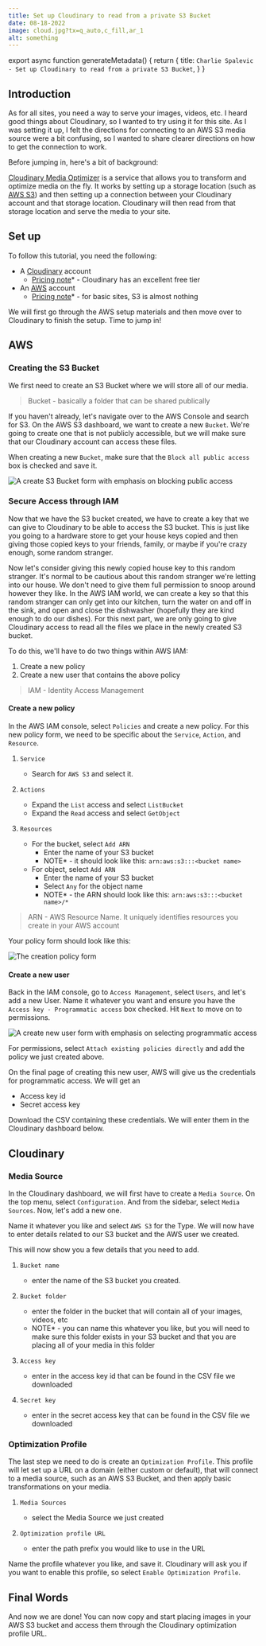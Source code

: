 ```yaml
---
title: Set up Cloudinary to read from a private S3 Bucket
date: 08-18-2022
image: cloud.jpg?tx=q_auto,c_fill,ar_1
alt: something
---
```



export async function generateMetadata() {
  return {
    title: `Charlie Spalevic - Set up Cloudinary to read from a private S3 Bucket`,
  }
}

<BlogHeader title="Set up Cloudinary to read from a private S3 Bucket" date="08-18-2022" />

## Introduction

As for all sites, you need a way to serve your images, videos, etc. I heard good things about Cloudinary, so I wanted to try using it for this site. As I was setting it up, I felt the directions for connecting to an AWS S3 media source were a bit confusing, so I wanted to share clearer directions on how to get the connection to work.

Before jumping in, here's a bit of background:

[Cloudinary Media Optimizer](https://cloudinary.com/documentation/media_optimizer) is a service that allows you to transform and optimize media on the fly. It works by setting up a storage location (such as [AWS S3](https://aws.amazon.com/s3/)) and then setting up a connection between your Cloudinary account and that storage location. Cloudinary will then read from that storage location and serve the media to your site.

## Set up

To follow this tutorial, you need the following:

- A [Cloudinary](https://cloudinary.com/) account
  - [Pricing note](https://cloudinary.com/pricing)\* - Cloudinary has an excellent free tier
- An [AWS](https://aws.amazon.com/) account
  - [Pricing note](https://aws.amazon.com/s3/pricing/)\* - for basic sites, S3 is almost nothing

We will first go through the AWS setup materials and then move over to Cloudinary to finish the setup. Time to jump in!

## AWS

### Creating the S3 Bucket

We first need to create an S3 Bucket where we will store all of our media.

> Bucket - basically a folder that can be shared publically

If you haven't already, let's navigate over to the AWS Console and search for S3. On the AWS S3 dashboard, we want to create a new `Bucket`. We're going to create one that is not publicly accessible, but we will make sure that our Cloudinary account can access these files.

When creating a new `Bucket`, make sure that the `Block all public access` box is checked and save it.

![A create S3 Bucket form with emphasis on blocking public access](https://cedomir.mo.cloudinary.net/assets/cloudinary-s3-connection/create-s3-bucket.png?tx=q_auto,f_auto,w_350)

### Secure Access through IAM

Now that we have the S3 bucket created, we have to create a key that we can give to Cloudinary to be able to access the S3 bucket. This is just like you going to a hardware store to get your house keys copied and then giving those copied keys to your friends, family, or maybe if you're crazy enough, some random stranger.

Now let's consider giving this newly copied house key to this random stranger. It's normal to be cautious about this random stranger we're letting into our house. We don't need to give them full permission to snoop around however they like. In the AWS IAM world, we can create a key so that this random stranger can only get into our kitchen, turn the water on and off in the sink, and open and close the dishwasher (hopefully they are kind enough to do our dishes). For this next part, we are only going to give Cloudinary access to read all the files we place in the newly created S3 bucket.

To do this, we'll have to do two things within AWS IAM:

1. Create a new policy
2. Create a new user that contains the above policy

> IAM - Identity Access Management

#### Create a new policy

In the AWS IAM console, select `Policies` and create a new policy. For this new policy form, we need to be specific about the `Service`, `Action`, and `Resource`.

1. `Service`

   - Search for `AWS S3` and select it.

2. `Actions`

   - Expand the `List` access and select `ListBucket`
   - Expand the `Read` access and select `GetObject`

3. `Resources`

   - For the bucket, select `Add ARN`
     - Enter the name of your S3 bucket
     - NOTE\* - it should look like this: `arn:aws:s3:::<bucket name>`
   - For object, select `Add ARN`
     - Enter the name of your S3 bucket
     - Select `Any` for the object name
     - NOTE* - the ARN should look like this: `arn:aws:s3:::<bucket name>/*`

> ARN - AWS Resource Name. It uniquely identifies resources you create in your AWS account

Your policy form should look like this:

![The creation policy form](https://cedomir.mo.cloudinary.net/assets/cloudinary-s3-connection/aws-new-policy.png?tx=q_auto,f_auto)

#### Create a new user

Back in the IAM console, go to `Access Management`, select `Users`, and let's add a new User. Name it whatever you want and ensure you have the `Access key - Programmatic access` box checked. Hit `Next` to move on to permissions.

![A create new user form with emphasis on selecting programmatic access](https://cedomir.mo.cloudinary.net/assets/cloudinary-s3-connection/new-aws-user.png?tx=q_auto,f_auto)

For permissions, select `Attach existing policies directly` and add the policy we just created above.

On the final page of creating this new user, AWS will give us the credentials for programmatic access. We will get an

- Access key id
- Secret access key

Download the CSV containing these credentials. We will enter them in the Cloudinary dashboard below.

## Cloudinary

### Media Source

In the Cloudinary dashboard, we will first have to create a `Media Source`. On the top menu, select `Configuration`. And from the sidebar, select `Media Sources`. Now, let's add a new one.

Name it whatever you like and select `AWS S3` for the Type. We will now have to enter details related to our S3 bucket and the AWS user we created.

This will now show you a few details that you need to add.

1. `Bucket name`

   - enter the name of the S3 bucket you created.

2. `Bucket folder`

   - enter the folder in the bucket that will contain all of your images, videos, etc
   - NOTE\* - you can name this whatever you like, but you will need to make sure this folder exists in your S3 bucket and that you are placing all of your media in this folder

3. `Access key`

   - enter in the access key id that can be found in the CSV file we downloaded

4. `Secret key`

   - enter in the secret access key that can be found in the CSV file we downloaded

### Optimization Profile

The last step we need to do is create an `Optimization Profile`. This profile will let set up a URL on a domain (either custom or default), that will connect to a media source, such as an AWS S3 Bucket, and then apply basic transformations on your media.

1. `Media Sources`

   - select the Media Source we just created

2. `Optimization profile URL`

   - enter the path prefix you would like to use in the URL

Name the profile whatever you like, and save it. Cloudinary will ask you if you want to enable this profile, so select `Enable Optimization Profile`.

## Final Words

And now we are done! You can now copy and start placing images in your AWS S3 bucket and access them through the Cloudinary optimization profile URL.